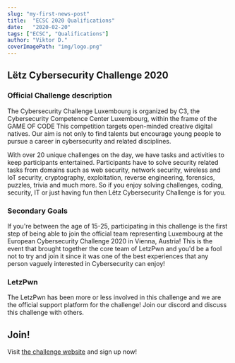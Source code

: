 ```yaml
---
slug: "my-first-news-post"
title:  "ECSC 2020 Qualifications"
date:   "2020-02-20"
tags: ["ECSC", "Qualifications"]
author: "Viktor D."
coverImagePath: "img/logo.png"
---
```


## Lëtz Cybersecurity Challenge 2020

### Official Challenge description
The Cybersecurity Challenge Luxembourg is organized by C3, the Cybersecurity Competence Center Luxembourg, within the frame of the GAME OF CODE
This competition targets open-minded creative digital natives. Our aim is not only to find talents but encourage young people to pursue a career in cybersecurity and related disciplines.

With over 20 unique challenges on the day, we have tasks and activities to keep participants entertained. Participants have to solve security related tasks from domains such as web security, network security, wireless and IoT security, cryptography, exploitation, reverse engineering, forensics, puzzles, trivia and much more. So if you enjoy solving challenges, coding, security, IT or just having fun then Lëtz Cybersecurity Challenge is for you.  


### Secondary Goals
If you're between the age of 15-25, participating in this challenge is the first step of being able to join the official team representing Luxembourg at the European Cybersecurity Challenge 2020 in Vienna, Austria! This is the event that brought together the core team of LetzPwn and you'd be a fool not to try and join it since it was one of the best experiences that any person vaguely interested in Cybersecurity can enjoy!

### LetzPwn

The LetzPwn has been more or less involved in this challenge and we are the official support platform for the challenge! Join our discord and discuss this challenge with others.

## Join!
Visit [the challenge website](https://ctf.cybersecuritychallenge.lu/) and sign up now!